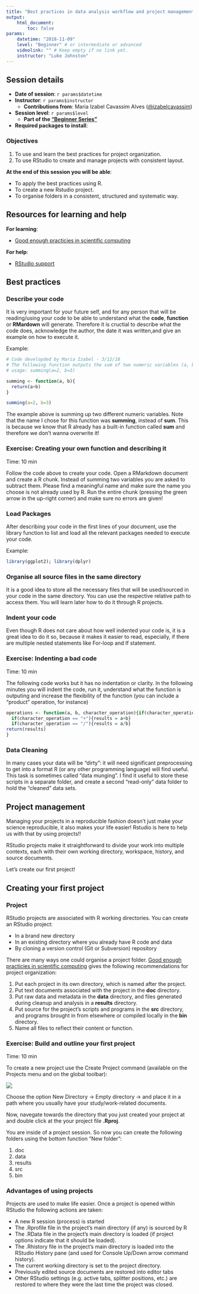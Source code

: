 ```yaml
---
title: "Best practices in data analysis workflow and project management in R"
output:
    html_document:
        toc: false
params:
    datetime: "2018-11-09"
    level: "Beginner" # or intermediate or advanced
    videolink: "" # Keep empty if no link yet.
    instructor: "Luke Johnston"
---
```




## Session details

- **Date of session**: `r params$datetime`
- **Instructor**: `r params$instructor`
    - **Contributions from**: Maria Izabel Cavassim Alves ([\@izabelcavassim](https://github.com/izabelcavassim))
- **Session level**: `r params$level`
    - **Part of the ["Beginner Series"](index.html)**
- **Required packages to install**:


### Objectives

1. To use and learn the best practices for project organization.
1. To use RStudio to create and manage projects with consistent layout.

**At the end of this session you will be able**:

- To apply the best practices using R.
- To create a new Rstudio project.
- To organise folders in a consistent, structured and systematic way.


## Resources for learning and help

**For learning**:

- [Good enough practicies in scientific computing ](https://github.com/swcarpentry/good-enough-practices-in-scientific-computing/blob/gh-pages/good-enough-practices-for-scientific-computing.pdf)


**For help**:

- [RStudio support](https://support.rstudio.com/hc/en-us/articles/200526207-Using-Projects)

## Best practices

###  Describe your code

It is very important for your future self, and for any person that will be reading/using your code to be able to understand what the **code**, **function** or **RMardown** will generate. Therefore it is cructial to describe what the code does, acknowledge the author, the date it was written,and give an example on how to execute it.

Example:

```r
# Code developded by Maria Izabel - 3/12/18
# The following function outputs the sum of two numeric variables (a, b). 
# usage: summing(a=2, b=3)

summing <- function(a, b){
  return(a+b)
}

summing(a=2, b=3)
```

The example above is summing up two different numeric variables. Note that the name I chose for this function was **summing**, instead of **sum**. This is because we know that R already has a built-in function called **sum** and therefore we don't wanna overwrite it!

### Exercise: Creating your own function and describing it
Time: 10 min

Follow the code above to create your code. Open a RMarkdown document and create a R chunk. Instead of summing two variables you are asked to subtract them. Please find a meaningful name and make sure the name you choose is not already used by R. Run the entire chunk (pressing the green arrow in the up-right corner) and make sure no errors are given!

### Load Packages 

After describing your code in the first lines of your document, use the library function to list and load all the relevant packages needed to execute your code.

Example:
```r

library(ggplot2); library(dplyr)
```


### Organise all source files in the same directory

It is a good idea to store all the necessary files that will be used/sourced in your code in the same directory. You can use the respective relative path to access them. You will learn later how to do it through R projects.


### Indent your code

Even though R does not care about how well indented your code is, it is a great idea to do it so, because it makes it easier to read, especially, if there are multiple nested statements like For-loop and If statement.

### Exercise: Indenting a bad code
Time: 10 min

The following code works but it has no indentation or clarity. In the following minutes you will indent the code, run it, understand what the function is outputing and increase the flexibility of the function (you can include a "product" operation, for instance)

```r

operations <- function(a, b, character_operation){if(character_operation == "-"){results = a-b}
  if(character_operation == "+"){results = a+b}
  if(character_operation == "/"){results = a/b}
return(results)
}
```

### Data Cleaning

In many cases your data will be "dirty": it will need significant preprocessing to get into a format R (or any other programming language) will find useful. This task is sometimes called "data munging". I find it useful to store these scripts in a separate folder, and create a second "read-only" data folder to hold the "cleaned" data sets. 

## Project management

Managing your projects in a reproducible fashion doesn't just make your science reproducible, it also makes your life easier! Rstudio is here to help us with that by using projects!!

RStudio projects make it straightforward to divide your work into multiple contexts, each with their own working directory, workspace, history, and source documents.

Let's create our first project!

## Creating your first project

### Project

RStudio projects are associated with R working directories. You can create an RStudio project:

- In a brand new directory
- In an existing directory where you already have R code and data
- By cloning a version control (Git or Subversion) repository

There are many ways one could organise a project folder. [Good enough practicies in scientific computing ](https://github.com/swcarpentry/good-enough-practices-in-scientific-computing/blob/gh-pages/good-enough-practices-for-scientific-computing.pdf) gives the following recommendations for project organization:

1. Put each project in its own directory, which is named after the project.
2. Put text documents associated with the project in the **doc** directory.
3. Put raw data and metadata in the **data** directory, and files generated during cleanup and analysis in a **results** directory.
4. Put source for the project's scripts and programs in the **src** directory, and programs brought in from elsewhere or compiled locally in the **bin** directory.
6. Name all files to reflect their content or function.


### Exercise: Build and outline your first project

Time: 10 min

To create a new project use the Create Project command (available on the Projects menu and on the global toolbar):

![](images/projects_new.png)

Choose the option New Directory -> Empty directory -> and place it in a path where you usually have your study/work-related documents. 

Now, navegate towards the directory that you just created your project at and double click at the your project file **.Rproj**.

You are inside of a project session. So now you can create the following folders using the bottom function "New folder":

1. doc
2. data
3. results
4. src
5. bin

### Advantages of using projects

Projects are used to make life easier. Once a project is opened within RStudio the following actions are taken:

- A new R session (process) is started
- The .Rprofile file in the project's main directory (if any) is sourced by R
- The .RData file in the project's main directory is loaded (if project options indicate that it should be loaded).
- The .Rhistory file in the project's main directory is loaded into the RStudio History pane (and used for Console Up/Down arrow command history).
- The current working directory is set to the project directory.
- Previously edited source documents are restored into editor tabs
- Other RStudio settings (e.g. active tabs, splitter positions, etc.) are restored to where they were the last time the project was closed.

